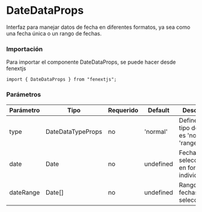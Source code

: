 # DateDataProps

Interfaz para manejar datos de fecha en diferentes formatos, ya sea como una fecha única o un rango de fechas.

### Importación

Para importar el componente DateDataProps, se puede hacer desde fenextjs

```tsx copy
import { DateDataProps } from "fenextjs";
```

### Parámetros

| Parámetro | Tipo              | Requerido | Default   | Descripcion                                       |
| --------- | ----------------- | --------- | --------- | ------------------------------------------------- |
| type      | DateDataTypeProps | no        | 'normal'  | Define si el tipo de fecha es 'normal' o 'range'. |
| date      | Date              | no        | undefined | Fecha seleccionada en formato individual.         |
| dateRange | Date[]            | no        | undefined | Rango de fechas seleccionadas.                    |
